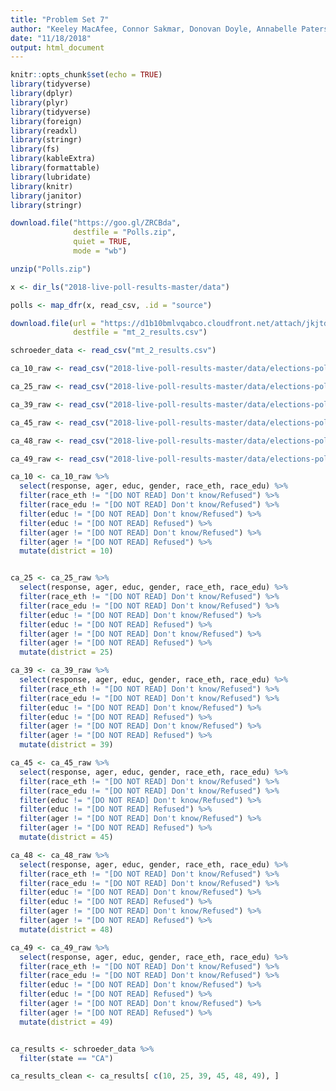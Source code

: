 ```yaml
---
title: "Problem Set 7"
author: "Keeley MacAfee, Connor Sakmar, Donovan Doyle, Annabelle Paterson"
date: "11/18/2018"
output: html_document
---
```


```r
knitr::opts_chunk$set(echo = TRUE)
library(tidyverse)
library(dplyr)
library(plyr)
library(tidyverse)
library(foreign)
library(readxl)
library(stringr)
library(fs)
library(kableExtra)
library(formattable)
library(lubridate)
library(knitr)
library(janitor)
library(stringr)
```


```r
download.file("https://goo.gl/ZRCBda",
              destfile = "Polls.zip",
              quiet = TRUE,
              mode = "wb")

unzip("Polls.zip")

```


```r
x <- dir_ls("2018-live-poll-results-master/data")

polls <- map_dfr(x, read_csv, .id = "source")
```


```r
download.file(url = "https://d1b10bmlvqabco.cloudfront.net/attach/jkjtds7xjxd3jy/jlr7wvzsace3kp/joc6wbypyxy7/mt_2_results.csv",
              destfile = "mt_2_results.csv")

schroeder_data <- read_csv("mt_2_results.csv")
```


```r
ca_10_raw <- read_csv("2018-live-poll-results-master/data/elections-poll-ca10-3.csv")

ca_25_raw <- read_csv("2018-live-poll-results-master/data/elections-poll-ca25-3.csv")

ca_39_raw <- read_csv("2018-live-poll-results-master/data/elections-poll-ca39-3.csv")

ca_45_raw <- read_csv("2018-live-poll-results-master/data/elections-poll-ca45-3.csv")

ca_48_raw <- read_csv("2018-live-poll-results-master/data/elections-poll-ca48-3.csv")

ca_49_raw <- read_csv("2018-live-poll-results-master/data/elections-poll-ca49-3.csv")
```


```r
ca_10 <- ca_10_raw %>%
  select(response, ager, educ, gender, race_eth, race_edu) %>%
  filter(race_eth != "[DO NOT READ] Don't know/Refused") %>%
  filter(race_edu != "[DO NOT READ] Don't know/Refused") %>%
  filter(educ != "[DO NOT READ] Don't know/Refused") %>%
  filter(educ != "[DO NOT READ] Refused") %>%
  filter(ager != "[DO NOT READ] Don't know/Refused") %>%
  filter(ager != "[DO NOT READ] Refused") %>%
  mutate(district = 10)


ca_25 <- ca_25_raw %>%
  select(response, ager, educ, gender, race_eth, race_edu) %>%
  filter(race_eth != "[DO NOT READ] Don't know/Refused") %>%
  filter(race_edu != "[DO NOT READ] Don't know/Refused") %>%
  filter(educ != "[DO NOT READ] Don't know/Refused") %>%
  filter(educ != "[DO NOT READ] Refused") %>%
  filter(ager != "[DO NOT READ] Don't know/Refused") %>%
  filter(ager != "[DO NOT READ] Refused") %>%
  mutate(district = 25)

ca_39 <- ca_39_raw %>%
  select(response, ager, educ, gender, race_eth, race_edu) %>%
  filter(race_eth != "[DO NOT READ] Don't know/Refused") %>%
  filter(race_edu != "[DO NOT READ] Don't know/Refused") %>%
  filter(educ != "[DO NOT READ] Don't know/Refused") %>%
  filter(educ != "[DO NOT READ] Refused") %>%
  filter(ager != "[DO NOT READ] Don't know/Refused") %>%
  filter(ager != "[DO NOT READ] Refused") %>%
  mutate(district = 39)

ca_45 <- ca_45_raw %>%
  select(response, ager, educ, gender, race_eth, race_edu) %>%
  filter(race_eth != "[DO NOT READ] Don't know/Refused") %>%
  filter(race_edu != "[DO NOT READ] Don't know/Refused") %>%
  filter(educ != "[DO NOT READ] Don't know/Refused") %>%
  filter(educ != "[DO NOT READ] Refused") %>%
  filter(ager != "[DO NOT READ] Don't know/Refused") %>%
  filter(ager != "[DO NOT READ] Refused") %>%
  mutate(district = 45)

ca_48 <- ca_48_raw %>%
  select(response, ager, educ, gender, race_eth, race_edu) %>%
  filter(race_eth != "[DO NOT READ] Don't know/Refused") %>%
  filter(race_edu != "[DO NOT READ] Don't know/Refused") %>%
  filter(educ != "[DO NOT READ] Don't know/Refused") %>%
  filter(educ != "[DO NOT READ] Refused") %>%
  filter(ager != "[DO NOT READ] Don't know/Refused") %>%
  filter(ager != "[DO NOT READ] Refused") %>%
  mutate(district = 48)

ca_49 <- ca_49_raw %>%
  select(response, ager, educ, gender, race_eth, race_edu) %>%
  filter(race_eth != "[DO NOT READ] Don't know/Refused") %>%
  filter(race_edu != "[DO NOT READ] Don't know/Refused") %>%
  filter(educ != "[DO NOT READ] Don't know/Refused") %>%
  filter(educ != "[DO NOT READ] Refused") %>%
  filter(ager != "[DO NOT READ] Don't know/Refused") %>%
  filter(ager != "[DO NOT READ] Refused") %>%
  mutate(district = 49)

```


```r

```


```r
ca_results <- schroeder_data %>%
  filter(state == "CA")

ca_results_clean <- ca_results[ c(10, 25, 39, 45, 48, 49), ]
```

